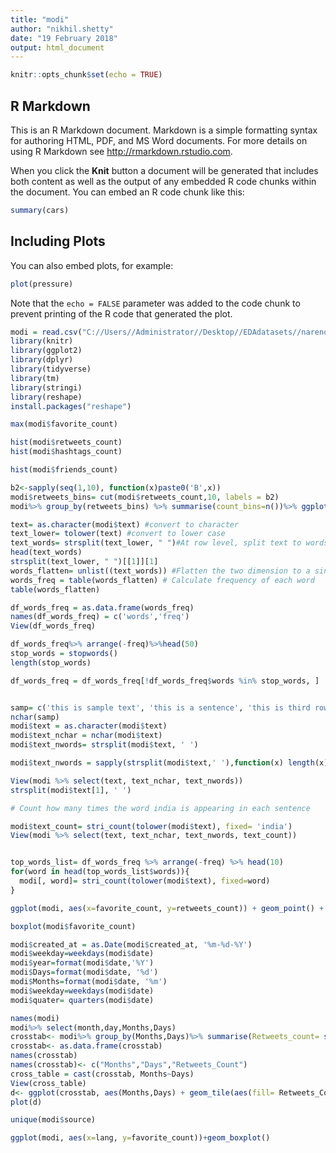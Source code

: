 ---
title: "modi"
author: "nikhil.shetty"
date: "19 February 2018"
output: html_document
---

```{r setup, include=FALSE}
knitr::opts_chunk$set(echo = TRUE)
```

## R Markdown

This is an R Markdown document. Markdown is a simple formatting syntax for authoring HTML, PDF, and MS Word documents. For more details on using R Markdown see <http://rmarkdown.rstudio.com>.

When you click the **Knit** button a document will be generated that includes both content as well as the output of any embedded R code chunks within the document. You can embed an R code chunk like this:

```{r cars}
summary(cars)
```

## Including Plots

You can also embed plots, for example:

```{r pressure, echo=FALSE}
plot(pressure)
```

Note that the `echo = FALSE` parameter was added to the code chunk to prevent printing of the R code that generated the plot.

```{r}
modi = read.csv("C://Users//Administrator//Desktop//EDAdatasets//narendramodi_tweets.csv")
library(knitr)
library(ggplot2)
library(dplyr)
library(tidyverse)
library(tm)
library(stringi)
library(reshape)
install.packages("reshape")

```


```{r}
max(modi$favorite_count)
```

```{r}
hist(modi$retweets_count)
hist(modi$hashtags_count)

```

```{r}
hist(modi$friends_count)
```

```{r}
b2<-sapply(seq(1,10), function(x)paste0('B',x))
modi$retweets_bins= cut(modi$retweets_count,10, labels = b2)
modi%>% group_by(retweets_bins) %>% summarise(count_bins=n())%>% ggplot(aes(reorder(retweets_bins, count_bins),y=count_bins)) + geom_bar(stat='identity', fill='red') + coord_flip() + xlab('Retweet Bins') + ylab('Frequency count')
```

```{r}
text= as.character(modi$text) #convert to character
text_lower= tolower(text) #convert to lower case
text_words= strsplit(text_lower, " ")#At row level, split text to words
head(text_words)
strsplit(text_lower, " ")[[1]][1]
words_flatten= unlist((text_words)) #Flatten the two dimension to a single vector
words_freq = table(words_flatten) # Calculate frequency of each word
table(words_flatten)

df_words_freq = as.data.frame(words_freq)
names(df_words_freq) = c('words','freq')
View(df_words_freq)

df_words_freq%>% arrange(-freq)%>%head(50)
stop_words = stopwords()
length(stop_words)

df_words_freq = df_words_freq[!df_words_freq$words %in% stop_words, ]



```

```{r}
samp= c('this is sample text', 'this is a sentence', 'this is third row')
nchar(samp)
modi$text = as.character(modi$text)
modi$text_nchar = nchar(modi$text)
modi$text_nwords= strsplit(modi$text, ' ')

modi$text_nwords = sapply(strsplit(modi$text,' '),function(x) length(x))

View(modi %>% select(text, text_nchar, text_nwords))
strsplit(modi$text[1], ' ')

# Count how many times the word india is appearing in each sentence

modi$text_count= stri_count(tolower(modi$text), fixed= 'india')
View(modi %>% select(text, text_nchar, text_nwords, text_count))


top_words_list= df_words_freq %>% arrange(-freq) %>% head(10)
for(word in head(top_words_list$words)){
  modi[, word]= stri_count(tolower(modi$text), fixed=word)
}
```


```{r}
ggplot(modi, aes(x=favorite_count, y=retweets_count)) + geom_point() + geom_smooth()

```

```{r}
boxplot(modi$favorite_count)
```


```{r}
modi$created_at = as.Date(modi$created_at, '%m-%d-%Y')
modi$weekday=weekdays(modi$date)
modi$year=format(modi$date,'%Y')
modi$Days=format(modi$date, '%d')
modi$Months=format(modi$date, '%m')
modi$weekday=weekdays(modi$date)
modi$quater= quarters(modi$date)
```

```{r}
names(modi)
modi%>% select(month,day,Months,Days)
crosstab<- modi%>% group_by(Months,Days)%>% summarise(Retweets_count= sum(retweets_count, na.rm = T))
crosstab<- as.data.frame(crosstab)
names(crosstab)
names(crosstab)<- c("Months","Days","Retweets_Count")
cross_table = cast(crosstab, Months~Days)
View(cross_table)
d<- ggplot(crosstab, aes(Months,Days) + geom_tile(aes(fill= Retweets_Count), colour="white",size=1) + scale_fill_gradient(low = "white",high = "red", na.value = "white")
plot(d)
```


```{r}
unique(modi$source)
```

```{r}
ggplot(modi, aes(x=lang, y=favorite_count))+geom_boxplot()
```

